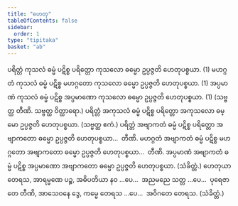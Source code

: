 ```yaml
---
title: "ဟေတု"
tableOfContents: false
sidebar:
  order: 1
type: "tipitaka"
basket: "ab"
---
```



<DynamicBreadcrumb />

<Division number="25">

<Paragraph number="375">
ပရိတ္တံ ကုသလံ ဓမ္မံ ပဋိစ္စ ပရိတ္တော ကုသလော ဓမ္မော ဥပ္ပဇ္ဇတိ ဟေတုပစ္စယာ. (1)
</Paragraph>

<Paragraph number="376">
မဟဂ္ဂတံ ကုသလံ ဓမ္မံ ပဋိစ္စ မဟဂ္ဂတော ကုသလော ဓမ္မော ဥပ္ပဇ္ဇတိ ဟေတုပစ္စယာ. (1)
</Paragraph>

<Paragraph number="377">
အပ္ပမာဏံ ကုသလံ ဓမ္မံ ပဋိစ္စ အပ္ပမာဏော ကုသလော ဓမ္မော ဥပ္ပဇ္ဇတိ ဟေတုပစ္စယာ. (1) (သဗ္ဗတ္ထ တီဏိ. သဗ္ဗတ္ထ ဝိတ္ထာရော.)
</Paragraph>

</Division>
<Division number="26">

<Paragraph number="378">
ပရိတ္တံ အကုသလံ ဓမ္မံ ပဋိစ္စ ပရိတ္တော အကုသလော ဓမ္မော ဥပ္ပဇ္ဇတိ ဟေတုပစ္စယာ. (သဗ္ဗတ္ထ ဧကံ.)
</Paragraph>

<Paragraph number="379">
ပရိတ္တံ အဗျာကတံ ဓမ္မံ ပဋိစ္စ ပရိတ္တော အဗျာကတော ဓမ္မော ဥပ္ပဇ္ဇတိ ဟေတုပစ္စယာ…  တီဏိ.
</Paragraph>

<Paragraph number="380">
မဟဂ္ဂတံ အဗျာကတံ ဓမ္မံ ပဋိစ္စ မဟဂ္ဂတော အဗျာကတော ဓမ္မော ဥပ္ပဇ္ဇတိ ဟေတုပစ္စယာ…  တီဏိ.
</Paragraph>

<Paragraph number="381">
အပ္ပမာဏံ အဗျာကတံ ဓမ္မံ ပဋိစ္စ အပ္ပမာဏော အဗျာကတော ဓမ္မော ဥပ္ပဇ္ဇတိ ဟေတုပစ္စယာ. (သံခိတ္တံ.)
</Paragraph>

<Paragraph number="382">
ဟေတုယာ တေရသ, အာရမ္မဏေ ပဉ္စ, အဓိပတိယာ နဝ …ပေ…  အညမညေ သတ္တ …ပေ…  ပုရေဇာတေ တီဏိ, အာသေဝနေ ဒွေ, ကမ္မေ တေရသ …ပေ…  အဝိဂတေ တေရသ. (သံခိတ္တံ.)
</Paragraph>
</Division>